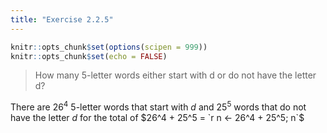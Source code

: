 ```yaml
---
title: "Exercise 2.2.5"
---
```


```r
knitr::opts_chunk$set(options(scipen = 999))
knitr::opts_chunk$set(echo = FALSE)
```

> How many 5-letter words either start with d or do not have the letter d?

There are $26^4$ 5-letter words that start with *d* and $25^5$ words that do not have the letter *d* for the total of $26^4 + 25^5 = `r n <- 26^4 + 25^5; n`$ 